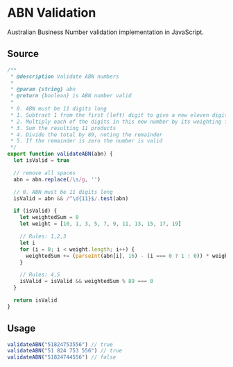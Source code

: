 # ABN Validation

Australian Business Number validation implementation in JavaScript.

## Source

```js filename="abn-validation.js" showLineNumbers copy
/**
 * @description Validate ABN numbers
 *
 * @param {string} abn
 * @return {boolean} is ABN number valid
 *
 * 0. ABN must be 11 digits long
 * 1. Subtract 1 from the first (left) digit to give a new eleven digit number
 * 2. Multiply each of the digits in this new number by its weighting factor
 * 3. Sum the resulting 11 products
 * 4. Divide the total by 89, noting the remainder
 * 5. If the remainder is zero the number is valid
 */
export function validateABN(abn) {
  let isValid = true

  // remove all spaces
  abn = abn.replace(/\s/g, '')

  // 0. ABN must be 11 digits long
  isValid = abn && /^\d{11}$/.test(abn)

  if (isValid) {
    let weightedSum = 0
    let weight = [10, 1, 3, 5, 7, 9, 11, 13, 15, 17, 19]

    // Rules: 1,2,3
    let i
    for (i = 0; i < weight.length; i++) {
      weightedSum += (parseInt(abn[i], 16) - (i === 0 ? 1 : 0)) * weight[i]
    }

    // Rules: 4,5
    isValid = isValid && weightedSum % 89 === 0
  }

  return isValid
}
```

## Usage

```js filename="example-usage.js" showLineNumbers copy
validateABN("51824753556") // true
validateABN("51 824 753 556") // true
validateABN("51824744556") // false
```